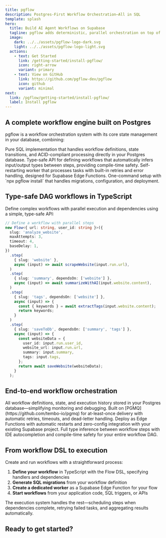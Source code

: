 ```yaml
---
title: pgflow
description: Postgres-First Workflow Orchestration—All in SQL
template: splash
hero:
  title: Build AI Agent Workflows on Supabase
  tagline: pgflow adds deterministic, parallel orchestration on top of Supabase Background Jobs - no extra servers needed
  image:
    dark: ../../assets/pgflow-logo-dark.svg
    light: ../../assets/pgflow-logo-light.svg
  actions:
    - text: Get Started
      link: /getting-started/install-pgflow/
      icon: right-arrow
      variant: primary
    - text: View on GitHub
      link: https://github.com/pgflow-dev/pgflow
      icon: github
      variant: minimal
next:
  link: /pgflow/getting-started/install-pgflow/
  label: Install pgflow
---
```



## A complete workflow engine built on Postgres

pgflow is a workflow orchestration system with its core state management in your database, combining:

<CardGrid>
  <Card title="SQL Core" icon="star">
    Pure SQL implementation that handles workflow definitions, state transitions, and ACID-compliant processing directly in your Postgres database.
  </Card>
  <Card title="TypeScript DSL" icon="seti:typescript">
    Type-safe API for defining workflows that automatically infers input/output types between steps, providing compile-time safety.
  </Card>
  <Card title="Edge Worker" icon="rocket">
    Self-restarting worker that processes tasks with built-in retries and error handling, designed for Supabase Edge Functions.
  </Card>
  <Card title="CLI Tools" icon="seti:powershell">
    One-command setup with `npx pgflow install` that handles migrations, configuration, and deployment.
  </Card>
</CardGrid>

## Type-safe DAG workflows in TypeScript

Define complex workflows with parallel execution and dependencies using a simple, type-safe API:

```typescript
// Define a workflow with parallel steps
new Flow<{ url: string, user_id: string }>({
  slug: 'analyze_website',
  maxAttempts: 3,
  timeout: 4,
  baseDelay: 1,
})
  .step(
    { slug: 'website' },
    async (input) => await scrapeWebsite(input.run.url),
  )
  .step(
    { slug: 'summary', dependsOn: ['website'] },
    async (input) => await summarizeWithAI(input.website.content),
  )
  .step(
    { slug: 'tags', dependsOn: ['website'] },
    async (input) => {
      const { keywords } = await extractTags(input.website.content);
      return keywords;
    }
  )
  .step(
    { slug: 'saveToDb', dependsOn: ['summary', 'tags'] },
    async (input) => {
      const websiteData = {
        user_id: input.run.user_id,
        website_url: input.run.url,
        summary: input.summary,
        tags: input.tags,
      };
      return await saveWebsite(websiteData);
    }
  );
```

## End-to-end workflow orchestration

<CardGrid>
  <Card title="Single source of truth" icon="open-book">
    All workflow definitions, state, and execution history stored in your Postgres database—simplifying monitoring and debugging.
  </Card>

  <Card title="Reliable task processing" icon="rocket">
    Built on [PGMQ](https://github.com/tembo-io/pgmq) for at-least-once delivery with automatic retries, timeouts, and dead-letter handling.
  </Card>

  <Card title="Supabase-native" icon="puzzle">
    Deploy as Edge Functions with automatic restarts and zero-config integration with your existing Supabase project.
  </Card>

  <Card title="Developer experience" icon="approve-check">
    Full type inference between workflow steps with IDE autocompletion and compile-time safety for your entire workflow DAG.
  </Card>
</CardGrid>

## From workflow DSL to execution

Create and run workflows with a straightforward process:

1. **Define your workflow** in TypeScript with the Flow DSL, specifying handlers and dependencies
2. **Generate SQL migrations** from your workflow definition
3. **Create a dedicated worker** as a Supabase Edge Function for your flow
4. **Start workflows** from your application code, SQL triggers, or APIs

The execution system handles the rest—scheduling steps when dependencies complete, retrying failed tasks, and aggregating results automatically.

## Ready to get started?

<CardGrid>
  <LinkCard
    title="Check Demo app"
    href="https://pgflow-demo.netlify.app/"
    description="Try out the app that will use flow from this tutorial"
  />
  <LinkCard
    title="Install pgflow"
    href="/getting-started/install-pgflow/"
    description="Install pgflow into your Supabase project in few minutes"
  />
</CardGrid>
